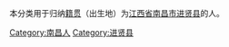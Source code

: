 {{Catnav|頁面分類|各種主題的頁面分類|依中国各省来作的分类|各地中国人|江西人|南昌人}}
{{Catnav|頁面分類|人物|各國人物|中国人|各地中国人|江西人|南昌人}}

本分类用于归纳[[籍贯|籍贯]]（出生地）为[[江西省|江西省]][[南昌市|南昌市]][[进贤县|进贤县]]的人。


[[Category:南昌人|Category:南昌人]]
[[Category:进贤县|Category:进贤县]]